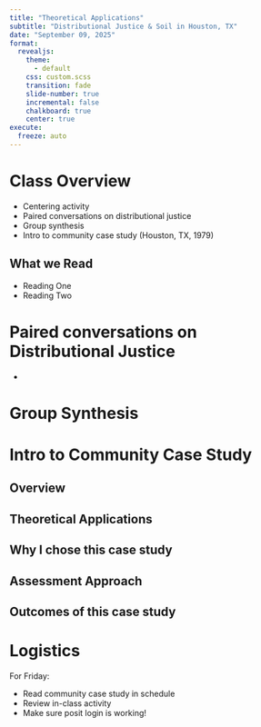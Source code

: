 ```yaml
---
title: "Theoretical Applications"
subtitle: "Distributional Justice & Soil in Houston, TX"
date: "September 09, 2025"
format: 
  revealjs:
    theme:
      - default
    css: custom.scss
    transition: fade
    slide-number: true
    incremental: false 
    chalkboard: true
    center: true
execute:
  freeze: auto
---
```


#  Class Overview 

- Centering activity
- Paired conversations on distributional justice
- Group synthesis
- Intro to community case study (Houston, TX, 1979)

## What we Read

- Reading One
- Reading Two

# Paired conversations on Distributional Justice

- 

# Group Synthesis

# Intro to Community Case Study

## Overview

## Theoretical Applications 

## Why I chose this case study

## Assessment Approach

## Outcomes of this case study

# Logistics
For Friday: 

- Read community case study in schedule
- Review in-class activity
- Make sure posit login is working!



